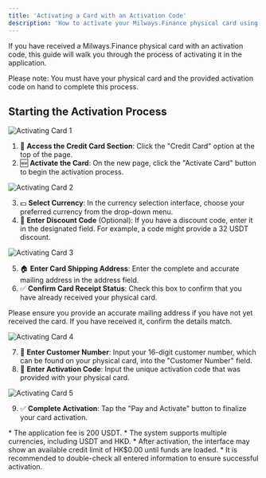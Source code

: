 ---
title: 'Activating a Card with an Activation Code'
description: 'How to activate your Milways.Finance physical card using an activation code.'
---

<Info>
If you have received a Milways.Finance physical card with an activation code, this guide will walk you through the process of activating it in the application.
</Info>

<Tip>Please note: You must have your physical card and the provided activation code on hand to complete this process.</Tip>

## Starting the Activation Process

![Activating Card 1](https://milways.gitbook.io/spidercard/~gitbook/image?url=https%3A%2F%2F905664024-files.gitbook.io%2F%7E%2Ffiles%2Fv0%2Fb%2Fgitbook-x-prod.appspot.com%2Fo%2Fspaces%252FBdfmzoYxBtV1Xo4FcaHt%252Fuploads%252F0yNOCOJG3dMobqakil3g%252F106.png%3Falt%3Dmedia%26token%3D4158755f-b2a2-4f17-889b-eb7594f8bf8f&width=768&dpr=4&quality=100&sign=c12560bb&sv=2)

1. 🏦 **Access the Credit Card Section**: Click the "Credit Card" option at the top of the page.
2. 🆕 **Activate the Card**: On the new page, click the "Activate Card" button to begin the activation process.

![Activating Card 2](https://milways.gitbook.io/spidercard/~gitbook/image?url=https%3A%2F%2F905664024-files.gitbook.io%2F%7E%2Ffiles%2Fv0%2Fb%2Fgitbook-x-prod.appspot.com%2Fo%2Fspaces%252FBdfmzoYxBtV1Xo4FcaHt%252Fuploads%252Fwx9LjeKzdaE8ImPod6rL%252F107.png%3Falt%3Dmedia%26token%3D61c74a54-e9c0-4dac-86d7-09197d3cb706&width=768&dpr=4&quality=100&sign=d0416954&sv=2)

3. 💵 **Select Currency**: In the currency selection interface, choose your preferred currency from the drop-down menu.
4. 🎁 **Enter Discount Code** (Optional): If you have a discount code, enter it in the designated field. For example, a code might provide a 32 USDT discount.

![Activating Card 3](https://milways.gitbook.io/spidercard/~gitbook/image?url=https%3A%2F%2F905664024-files.gitbook.io%2F%7E%2Ffiles%2Fv0%2Fb%2Fgitbook-x-prod.appspot.com%2Fo%2Fspaces%252FBdfmzoYxBtV1Xo4FcaHt%252Fuploads%252F5qP9G6z5jXC89b3xzwxS%252F108.png%3Falt%3Dmedia%26token%3D967c076f-26ef-499b-ab04-22d64fc1d779&width=768&dpr=4&quality=100&sign=a129a3ff&sv=2)

5. 🏠 **Enter Card Shipping Address**: Enter the complete and accurate mailing address in the address field.
6. ✅ **Confirm Card Receipt Status**: Check this box to confirm that you have already received your physical card.

<Warning>Please ensure you provide an accurate mailing address if you have not yet received the card. If you have received it, confirm the details match.</Warning>

![Activating Card 4](https://milways.gitbook.io/spidercard/~gitbook/image?url=https%3A%2F%2F905664024-files.gitbook.io%2F%7E%2Ffiles%2Fv0%2Fb%2Fgitbook-x-prod.appspot.com%2Fo%2Fspaces%252FBdfmzoYxBtV1Xo4FcaHt%252Fuploads%252Fs03rSwzWoEVbYFFZNX9N%252F109.png%3Falt%3Dmedia%26token%3D8fa4ff84-ddc6-46db-925f-d34f82db47c2&width=768&dpr=4&quality=100&sign=78310bc9&sv=2)

7. 📲 **Enter Customer Number**: Input your 16-digit customer number, which can be found on your physical card, into the "Customer Number" field.
8. 🔑 **Enter Activation Code**: Input the unique activation code that was provided with your physical card.

![Activating Card 5](https://milways.gitbook.io/spidercard/~gitbook/image?url=https%3A%2F%2F905664024-files.gitbook.io%2F%7E%2Ffiles%2Fv0%2Fb%2Fgitbook-x-prod.appspot.com%2Fo%2Fspaces%252FBdfmzoYxBtV1Xo4FcaHt%252Fuploads%252FUtixwKK71sonavfATLjh%252F110.png%3Falt%3Dmedia%26token%3D3a62ec38-eb8d-43e9-91f4-b670eb1be07a&width=768&dpr=4&quality=100&sign=cba3b1b&sv=2)

9. ✅ **Complete Activation**: Tap the "Pay and Activate" button to finalize your card activation.

<Tip>
* The application fee is 200 USDT.
* The system supports multiple currencies, including USDT and HKD.
* After activation, the interface may show an available credit limit of HK$0.00 until funds are loaded.
* It is recommended to double-check all entered information to ensure successful activation.
</Tip>
